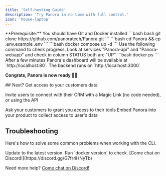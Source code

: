 ```yaml
---
title: 'Self-hosting Guide'
description: 'Try Panora in no time with full control.'
icon: 'house-laptop'
---
```


<Info>
  **Prerequisite:** You should have Git and Docker installed
</Info>

<Steps>
  <Step title="Open a terminal and type this to download Panora:">
    ```bash bash
git clone https://github.com/panoratech/Panora.git
```
  </Step>

  <Step title="Prepare the installation:">
    ```bash
cd Panora && cp .env.example .env
```
  </Step>

  <Step title="Start Panora:">
    ```bash
 docker compose up -d
```
  </Step>

  <Step title="Check Panora is Running">

<Check>
  Use the following command to check progress. Look at services "Panora-api" and  "Panora-webapp" and check in column STATUS both are "UP"
  ```bash
docker ps
```
After a few minutes Panora's dashboard will be available at `http://localhost:80`.
The backend runs on `http://localhost:3000`

**Congrats, Panora is now ready 🍾🔥**

</Check>
  </Step>

  <Step>
## Next? Get access to your customers data

Invite users to connect with their CRM with a Magic Link (no code needed), or using the API 

<CardGroup cols={2}>
  <Card
    title="No Code: Magic links"
    icon="wand-magic-sparkles"
    href="/concepts/magic-links"
  >
    Ask your customers to grant you access to their tools
  </Card>
  <Card
    title="Developer Guides"
    icon="code"
    href="https://mintlify.com/docs/development"
  >
    Embed Panora into your product to collect access to user's data
  </Card>
</CardGroup>

  </Step>

</Steps>


## Troubleshooting

Here's how to solve some common problems when working with the CLI.

<AccordionGroup>
  <Accordion title="Docker is not working">
    Update to the latest version. Run `docker version` to check.
  </Accordion>
 
  <Accordion title="Getting another error">
   [Come chat on Discord!](https://discord.gg/G7fr4HNyTb)
  </Accordion>
</AccordionGroup>

Need more help? [Come chat on Discord!](https://discord.gg/G7fr4HNyTb)
